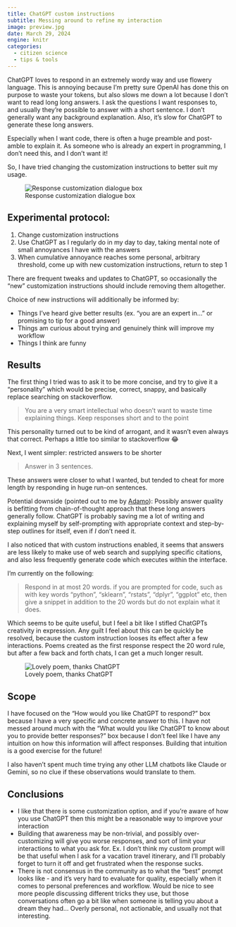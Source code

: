 ```yaml
---
title: ChatGPT custom instructions
subtitle: Messing around to refine my interaction
image: preview.jpg
date: March 29, 2024
engine: knitr
categories:
  - citizen science
  - tips & tools
---
```



ChatGPT loves to respond in an extremely wordy way and use flowery language. This is annoying because I’m pretty sure OpenAI has done this on purpose to waste your tokens, but also slows me down a lot because I don’t want to read long long answers. I ask the questions I want responses to, and usually they’re possible to answer with a short sentence. I don’t generally want any background explanation. Also, it’s slow for ChatGPT to generate these long answers.

Especially when I want code, there is often a huge preamble and post-amble to explain it. As someone who is already an expert in programming, I don’t need this, and I don’t want it!

So, I have tried changing the customization instructions to better suit my usage. 

![Response customization dialogue box](customization_window.png)

## Experimental protocol:

1. Change customization instructions
2. Use ChatGPT as I regularly do in my day to day, taking mental note of small annoyances I have with the answers
3. When cumulative annoyance reaches some personal, arbitrary threshold, come up with new customization instructions, return to step 1

There are frequent tweaks and updates to ChatGPT, so occasionally the “new” customization instructions should include removing them altogether. 

Choice of new instructions will additionally be informed by:

- Things I’ve heard give better results (ex. “you are an expert in…” or promising to tip for a good answer)
- Things am curious about trying and genuinely think will improve my workflow
- Things I think are funny

## Results

The first thing I tried was to ask it to be more concise, and try to give it a “personality” which would be precise, correct, snappy, and basically replace searching on stackoverflow. 

> You are a very smart intellectual who doesn’t want to waste time explaining things. Keep responses short and to the point


This personality turned out to be kind of arrogant, and it wasn’t even always that correct. Perhaps a little too similar to stackoverflow 😂

Next, I went simpler: restricted answers to be shorter 

> Answer in 3 sentences.

These answers were closer to what I wanted, but tended to cheat for more length by responding in huge run-on sentences. 

Potential downside (pointed out to me by [Adamo](https://www.cs.toronto.edu/~ayoung)): Possibly answer quality is befitting from chain-of-thought approach that these long answers generally follow. ChatGPT is probably saving me a lot of writing and explaining myself by self-prompting with appropriate context and step-by-step outlines for itself, even if *I* don’t need it. 


I also noticed that with custom instructions enabled, it seems that answers are less likely to make use of web search and supplying specific citations, and also less frequently generate code which executes within the interface. 

I'm currently on the following:

> Respond in at most 20 words. if you are prompted for code, such as with key words "python", “sklearn”, "rstats", "dplyr", "ggplot" etc, then give a snippet in addition to the 20 words but do not explain what it does.

Which seems to be quite useful, but I feel a bit like I stifled ChatGPTs creativity in expression. Any guilt I feel about this can be quickly be resolved, because the custom instruction looses its effect after a few interactions. Poems created as the first response respect the 20 word rule, but after a few back and forth chats, I can get a much longer result. 

![Lovely poem, thanks ChatGPT](poem.png)


## Scope

I have focused on the “How would you like ChatGPT to respond?” box because I have a very specific and concrete answer to this. I have not messed around much with the “What would you like ChatGPT to know about you to provide better responses?” box because I don’t feel like I have any intuition on how this information will affect responses. Building that intuition is a good exercise for the future! 

I also haven’t spent much time trying any other LLM chatbots like Claude or Gemini, so no clue if these observations would translate to them.

## Conclusions

- I like that there is some customization option, and if you’re aware of how you use ChatGPT then this might be a reasonable way to improve your interaction
- Building that awareness may be non-trivial, and possibly over-customizing will give you worse responses, and sort of limit your interactions to what you ask for. Ex. I don’t think my custom prompt will be that useful when I ask for a vacation travel itinerary, and I’ll probably forget to turn it off and get frustrated when the response sucks.
- There is not consensus in the community as to what the “best” prompt looks like - and it’s very hard to evaluate for quality, especially when it comes to personal preferences and workflow. Would be nice to see more people discussing different tricks they use, but those conversations often go a bit like when someone is telling you about a dream they had… Overly personal, not actionable, and usually not that interesting.